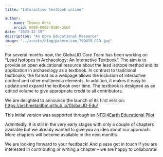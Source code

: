 ```yaml
---
title: "Interactive textbook online"

author: 
  - name: Thomas Rose
    orcid: 0000-0002-8186-3566
date: "2023-12-15"
description: "An Open Educational Resource"
image: "../assets/blog/pxhere.com_799419_CCO.jpg"
---
```


For several months now, the GlobaLID Core Team has been working on “Lead Isotopes in Archaeology: An Interactive Textbook”. The aim is to provide an open educational resource about the lead isotope method and its application in archaeology as a textbook. In contrast to traditional textbooks, the format as a webpage allows the inclusion of interactive content and other multimedia elements. In addition, it makes it easy to update and expand the textbook over time. The textbook is designed as an edited volume to give appropriate credit to all contributors. 

We are delighted to announce the launch of its first version: <https://archmetaldbm.github.io/GlobaLID-Edu/> 

This initial version was supported through an [NFDI4Earth Educational Pilot](https://nfdi4earth.de/2participate/education-training?view=article&id=314&catid=15).

Admittedly, it is still in the very early stages with only a couple of chapters available but we already wanted to give you an idea about our approach. More chapters will become available in the next months. 

We are looking forward to your feedback! And please get in touch if you are interested in contributing or writing a chapter – we are happy to collaborate! 
